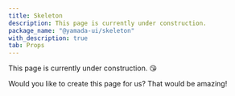 ```yaml
---
title: Skeleton
description: This page is currently under construction.
package_name: "@yamada-ui/skeleton"
with_description: true
tab: Props
---
```


This page is currently under construction. 😘

Would you like to create this page for us? That would be amazing!
